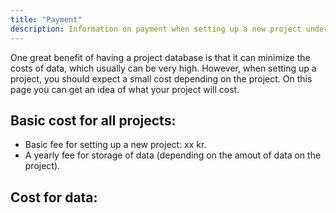 ```yaml
---
title: "Payment"
description: Information on payment when setting up a new project under the project database
---
```

One great benefit of having a project database is that it can minimize the costs of data, which usually can be very high. However, when setting up a project, you should expect a small cost depending on the project. 
On this page you can get an idea of what your project will cost.

## Basic cost for all projects: 
  -  Basic fee for setting up a new project: xx kr.
  -  A yearly fee for storage of data (depending on the amout of data on the project).

## Cost for data:
